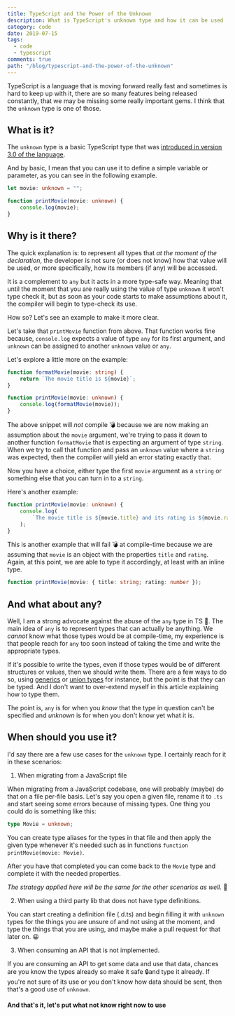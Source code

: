 ```yaml
---
title: TypeScript and the Power of the Unknown
description: What is TypeScript's unknown type and how it can be used
category: code
date: 2019-07-15
tags:
  - code
  - typescript
comments: true
path: "/blog/typescript-and-the-power-of-the-unknown"
---
```


TypeScript is a language that is moving forward really fast and sometimes is
hard to keep up with it, there are so many features being released constantly,
that we may be missing some really important gems. I think that the `unknown`
type is one of those.

## What is it?

The `unknown` type is a basic TypeScript type that was
[introduced in version 3.0 of the language](https://www.typescriptlang.org/docs/handbook/release-notes/typescript-3-0.html#new-unknown-top-type).

And by basic, I mean that you can use it to define a simple variable or
parameter, as you can see in the following example.

```ts
let movie: unknown = "";

function printMovie(movie: unknown) {
	console.log(movie);
}
```

## Why is it there?

The quick explanation is: to represent all types that _at the moment of the
declaration_, the developer is not sure (or does not know) how that value will
be used, or more specifically, how its members (if any) will be accessed.

It is a complement to `any` but it acts in a more type-safe way. Meaning that
until the moment that you are really using the value of type `unknown` it won't
type check it, but as soon as your code starts to make assumptions about it, the
compiler will begin to type-check its use.

How so? Let's see an example to make it more clear.

Let's take that `printMovie` function from above. That function works fine
because, `console.log` expects a value of type `any` for its first argument, and
`unknown` can be assigned to another `unknown` value or `any`.

Let's explore a little more on the example:

```ts
function formatMovie(movie: string) {
	return `The movie title is ${movie}`;
}

function printMovie(movie: unknown) {
	console.log(formatMovie(movie));
}
```

The above snippet will _not_ compile 💣 because we are now making an assumption
about the `movie` argument, we're trying to pass it down to another function
`formatMovie` that is expecting an argument of type `string`. When we try to
call that function and pass an `unknown` value where a `string` was expected,
then the compiler will yield an error stating exactly that.

Now you have a choice, either type the first `movie` argument as a `string` or
something else that you can turn in to a `string`.

Here's another example:

```ts
function printMovie(movie: unknown) {
	console.log(
		`The movie title is ${movie.title} and its rating is ${movie.rating}`,
	);
}
```

This is another example that will fail 💣 at compile-time because we are
assuming that `movie` is an object with the properties `title` and `rating`.
Again, at this point, we are able to type it accordingly, at least with an
inline type.

```ts
function printMovie(movie: { title: string; rating: number });
```

## And what about any?

Well, I am a strong advocate against the abuse of the `any` type in TS 🙅. The
main idea of `any` is to represent types that can actually be anything. We
_cannot_ know what those types would be at compile-time, my experience is that
people reach for `any` too soon instead of taking the time and write the
appropriate types.

If it's possible to write the types, even if those types would be of different
structures or values, then we should write them. There are a few ways to do so,
using [generics](https://www.typescriptlang.org/docs/handbook/generics.html) or
[union types](https://www.typescriptlang.org/docs/handbook/advanced-types.html#union-types)
for instance, but the point is that they can be typed. And I don't want to
over-extend myself in this article explaining how to type them.

The point is, `any` is for when you _know_ that the type in question can't be
specified and _unknown_ is for when you don't know yet what it is.

## When should you use it?

I'd say there are a few use cases for the `unknown` type. I certainly reach for
it in these scenarios:

1. When migrating from a JavaScript file

When migrating from a JavaScript codebase, one will probably (maybe) do that on
a file per-file basis. Let's say you open a given file, rename it to `.ts` and
start seeing some errors because of missing types. One thing you could do is
something like this:

```ts
type Movie = unknown;
```

You can create type aliases for the types in that file and then apply the given
type whenever it's needed such as in functions
`function printMovie(movie: Movie)`.

After you have that completed you can come back to the `Movie` type and complete
it with the needed properties.

_The strategy applied here will be the same for the other scenarios as well._ 🔁

2. When using a third party lib that does not have type definitions.

You can start creating a definition file (.d.ts) and begin filling it with
`unknown` types for the things you are unsure of and not using at the moment,
and type the things that you are using, and maybe make a pull request for that
later on. 😀

3. When consuming an API that is not implemented.

If you are consuming an API to get some data and use that data, chances are you
know the types already so make it safe 🔒and type it already. If you're not sure
of its use or you don't know how data should be sent, then that's a good use of
`unknown`.

#### And that's it, let's put what not know right now to use
